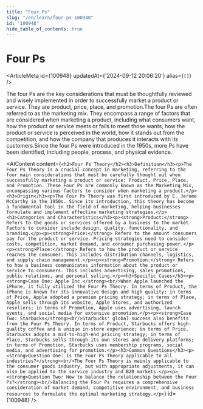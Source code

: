 ```yaml
---
title: "Four Ps"
slug: "/en/learn/four-ps-100948"
id: "100948"
hide_table_of_contents: true
---
```



# Four Ps

<ArticleMeta id={100948} updatedAt={'2024-09-12 20:06:20'} alias={`[]`} />
<div className='border-solid border-b border-t-0 my-4 border-[var(--ifm-color-gray-300)]' />

The four Ps are the key considerations that must be thoughtfully reviewed and wisely implemented in order to successfully market a product or service. They are product, price, place, and promotion.The four Ps are often referred to as the marketing mix. They encompass a range of factors that are considered when marketing a product, including what consumers want, how the product or service meets or fails to meet those wants, how the product or service is perceived in the world, how it stands out from the competition, and how the company that produces it interacts with its customers.Since the four Ps were introduced in the 1950s, more Ps have been identified, including people, process, and physical evidence.

<AIContent content={`<h2>Four Ps Theory</h2><h3>Definition</h3><p>The Four Ps Theory is a crucial concept in marketing, referring to the four main considerations that must be carefully thought out when successfully marketing a product or service: Product, Price, Place, and Promotion. These Four Ps are commonly known as the Marketing Mix, encompassing various factors to consider when marketing a product.</p><h3>Origin</h3><p>The Four Ps Theory was first introduced by E. Jerome McCarthy in the 1950s. Since its introduction, this theory has become a fundamental tool in the field of marketing, helping businesses formulate and implement effective marketing strategies.</p><h3>Categories and Characteristics</h3><p><strong>Product:</strong> Refers to the goods or services offered by a business to the market. Factors to consider include design, quality, functionality, and branding.</p><p><strong>Price:</strong> Refers to the amount consumers pay for the product or service. Pricing strategies need to consider costs, competition, market demand, and consumer purchasing power.</p><p><strong>Place:</strong> Refers to how the product or service reaches the consumer. This includes distribution channels, logistics, and supply chain management.</p><p><strong>Promotion:</strong> Refers to how a business communicates information about the product or service to consumers. This includes advertising, sales promotions, public relations, and personal selling.</p><h3>Specific Cases</h3><p><strong>Case One: Apple Inc.</strong><br/>When Apple launched the iPhone, it fully utilized the Four Ps Theory. In terms of Product, the iPhone is known for its innovative design and high quality; in terms of Price, Apple adopted a premium pricing strategy; in terms of Place, Apple sells through its website, Apple Stores, and authorized resellers; in terms of Promotion, Apple uses advertising, launch events, and social media for extensive promotion.</p><p><strong>Case Two: Starbucks</strong><br/>Starbucks' global success also benefits from the Four Ps Theory. In terms of Product, Starbucks offers high-quality coffee and a unique in-store experience; in terms of Price, Starbucks adopts a mid-to-high-end pricing strategy; in terms of Place, Starbucks sells through its own stores and delivery platforms; in terms of Promotion, Starbucks uses membership programs, social media, and advertising for promotion.</p><h3>Common Questions</h3><p><strong>Question One: Is the Four Ps Theory applicable to all industries?</strong><br/>The Four Ps Theory is mainly applicable to the consumer goods industry, but with appropriate adjustments, it can also be applied to the service industry and B2B markets.</p><p><strong>Question Two: How to balance the relationship between the Four Ps?</strong><br/>Balancing the Four Ps requires a comprehensive consideration of market demand, competitive environment, and business resources to formulate the optimal marketing strategy.</p>`} id={100948} />
